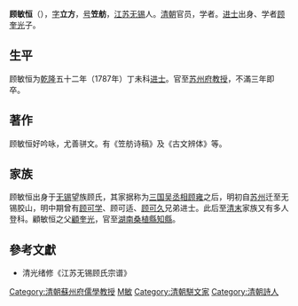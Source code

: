 {{明清人物信息框
| 姓名 = 顧敏恒
| 原名 =
| 圖片名稱= Gu Minheng.jpg
| 圖片大小 = 200px
| 圖片說明 = 清光绪修《江苏无锡顾氏宗谱》載笠舫公像
| 最高職務 = 敕授文林郎蘇州府教授
| 屆數 = 
| 國家 = 大清
| 前任 = 
| 繼任 = 
| 爵位 =
| 籍貫 = [[江蘇省|江蘇省]][[無錫縣|無錫縣]]
| 族裔 = 漢族
| 旗籍 = 
| 字號 = 字立方，號笠舫
| 諡號 = 
| 出生日期 = 不詳
| 出生地點 = [[江蘇省|江蘇省]][[無錫縣|無錫縣]]
| 逝世日期 = 不詳
| 逝世地點 = [[江蘇省|江蘇省]][[無錫縣|無錫縣]]
| 墓葬 =
| 配偶 =
| 親屬 = （父）[[顾奎光|顾奎光]]
| 出身 = 
* 乾隆五十二年丁未科進士出身
| 經歷 = 
| 著作 =
*《笠舫诗稿》
*《古文辨体》
}}

'''顾敏恒'''（{{bd|?||?|}}），[[表字|字]]'''立方'''，[[号|号]]'''笠舫'''，[[江苏|江苏]][[无锡|无锡]]人。[[清朝|清朝]]官员，学者。[[进士|进士]]出身、学者[[顾奎光|顾奎光]]子。

==生平==
顾敏恒为[[乾隆|乾隆]]五十二年（1787年）丁未科[[进士|进士]]。官至[[苏州府|苏州府]][[教授|教授]]，不滿三年即卒。

==著作==
顾敏恒好吟咏，尤善骈文。有《笠舫诗稿》及《古文辨体》等。

==家族==
顾敏恒出身于[[无锡|无锡]]望族顾氏，其家据称为[[三国|三国]][[吴|吴]][[丞相|丞相]][[顾雍|顾雍]]之后，明初自[[苏州|苏州]]迁至无锡胶山，明中期曾有[[顾可学|顾可学]]、顾可适、[[顾可久|顾可久]]兄弟进士。此后至[[清末|清末]]家族又有多人登科。顧敏恒之父[[顧奎光|顧奎光]]，官至[[湖南|湖南]][[桑植縣|桑植縣]][[知縣|知縣]]。

==參考文獻==
* 清光绪修《江苏无锡顾氏宗谱》

{{DEFAULTSORT:Gu顧}}
{{乾隆五十二年丁未科殿試金榜}}
{{清代常州駢文家}}
[[Category:清朝蘇州府儒學教授|Category:清朝蘇州府儒學教授]]
[[Category:無錫顧氏|M敏]]
[[Category:清朝駢文家|Category:清朝駢文家]]
[[Category:清朝詩人|Category:清朝詩人]]